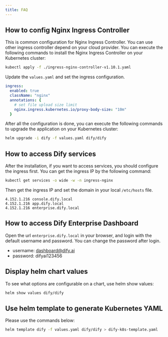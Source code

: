 ```yaml
---
title: FAQ
---
```


## How to config Nginx Ingress Controller

This is common configuration for Nginx Ingress Controller. You can use other ingress controller depend on your cloud provider. You can execute the following commands to install the Nginx Ingress Controller on your Kubernetes cluster:

```bash
kubectl apply -f ./ingress-nginx-controller-v1.10.1.yaml
```

Update the `values.yaml` and set the ingress configuration.

```yaml
ingress:
  enabled: true
  className: "nginx"
  annotations: {
    # set file upload size limit
    nginx.ingress.kubernetes.io/proxy-body-size: "10m"
  }
```

After all the configuration is done, you can execute the following commands to upgrade the application on your Kubernetes cluster:

```bash
helm upgrade -i dify -f values.yaml dify/dify
```

## How to access Dify services

After the installation, if you want to access services, you should configure the ingress first. You can get the ingress IP by the following command:

```bash
kubectl get services -o wide -w -n ingress-nginx
```

Then get the ingress IP and set the domain in your local `/etc/hosts` file.

```
4.152.1.216 console.dify.local
4.152.1.216 app.dify.local
4.152.1.216 enterprise.dify.local
```

## How to access Dify Enterprise Dashboard

Open the url `enterprise.dify.local` in your browser, and login with the default username and password. You can change the password after login.

- username: dashboard@dify.ai
- password: difyai123456

## Display helm chart values

To see what options are configurable on a chart, use helm show values:

```bash
helm show values dify/dify
```

## Use helm template to generate Kubernetes YAML

Please use the commands below:

```bash
helm template dify -f values.yaml dify/dify > dify-k8s-template.yaml
```